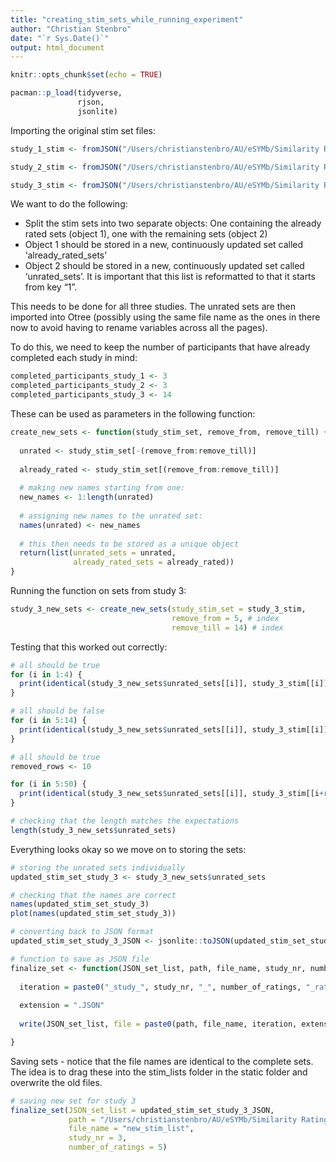 ```yaml
---
title: "creating_stim_sets_while_running_experiment"
author: "Christian Stenbro"
date: "`r Sys.Date()`"
output: html_document
---
```


```r
knitr::opts_chunk$set(echo = TRUE)
```

```r
pacman::p_load(tidyverse,
               rjson, 
               jsonlite)
```

Importing the original stim set files:

```r
study_1_stim <- fromJSON("/Users/christianstenbro/AU/eSYMb/Similarity Rating Exp/From Murillo OneDrive/drawing_lists/new_stim_list_study_1_5_ratings.JSON")

study_2_stim <- fromJSON("/Users/christianstenbro/AU/eSYMb/Similarity Rating Exp/From Murillo OneDrive/drawing_lists/new_stim_list_study_2_5_ratings.JSON")

study_3_stim <- fromJSON("/Users/christianstenbro/AU/eSYMb/Similarity Rating Exp/From Murillo OneDrive/drawing_lists/new_stim_list_study_3_5_ratings.JSON")
```

We want to do the following: 

- Split the stim sets into two separate objects: One containing the already rated sets (object 1), one with the remaining sets (object 2)
- Object 1 should be stored in a new, continuously updated set called 'already_rated_sets'
- Object 2 should be stored in a new, continuously updated set called 'unrated_sets'. It is important that this list is reformatted to that it starts from key "1".

This needs to be done for all three studies. The unrated sets are then imported into Otree (possibly using the same file name as the ones in there now to avoid having to rename variables across all the pages).

To do this, we need to keep the number of participants that have already completed each study in mind: 

```r
completed_participants_study_1 <- 3
completed_participants_study_2 <- 3
completed_participants_study_3 <- 14
```

These can be used as parameters in the following function:

```r
create_new_sets <- function(study_stim_set, remove_from, remove_till) {
  
  unrated <- study_stim_set[-(remove_from:remove_till)]
  
  already_rated <- study_stim_set[(remove_from:remove_till)]
  
  # making new names starting from one:
  new_names <- 1:length(unrated)
  
  # assigning new names to the unrated set:
  names(unrated) <- new_names
  
  # this then needs to be stored as a unique object
  return(list(unrated_sets = unrated,
              already_rated_sets = already_rated))
}
```

Running the function on sets from study 3:

```r
study_3_new_sets <- create_new_sets(study_stim_set = study_3_stim,
                                    remove_from = 5, # index
                                    remove_till = 14) # index
```

Testing that this worked out correctly:
```r
# all should be true
for (i in 1:4) {
  print(identical(study_3_new_sets$unrated_sets[[i]], study_3_stim[[i]]))
}

# all should be false
for (i in 5:14) {
  print(identical(study_3_new_sets$unrated_sets[[i]], study_3_stim[[i]]))
}

# all should be true
removed_rows <- 10

for (i in 5:50) {
  print(identical(study_3_new_sets$unrated_sets[[i]], study_3_stim[[i+removed_rows]]))
}
```

```r
# checking that the length matches the expectations
length(study_3_new_sets$unrated_sets)
```

Everything looks okay so we move on to storing the sets:

```r
# storing the unrated sets individually
updated_stim_set_study_3 <- study_3_new_sets$unrated_sets

# checking that the names are correct
names(updated_stim_set_study_3)
plot(names(updated_stim_set_study_3))
```

```r
# converting back to JSON format
updated_stim_set_study_3_JSON <- jsonlite::toJSON(updated_stim_set_study_3, pretty = TRUE)
```

```r
# function to save as JSON file
finalize_set <- function(JSON_set_list, path, file_name, study_nr, number_of_ratings) {
  
  iteration = paste0("_study_", study_nr, "_", number_of_ratings, "_ratings")
  
  extension = ".JSON"
  
  write(JSON_set_list, file = paste0(path, file_name, iteration, extension))

}
```

Saving sets - notice that the file names are identical to the complete sets. The idea is to drag these into the stim_lists folder in the static folder and overwrite the old files.

```r
# saving new set for study 3
finalize_set(JSON_set_list = updated_stim_set_study_3_JSON,
             path = "/Users/christianstenbro/AU/eSYMb/Similarity Rating Exp/Pilot/updated_stim_sets_after_pilot_2/",
             file_name = "new_stim_list",
             study_nr = 3,
             number_of_ratings = 5)
```


